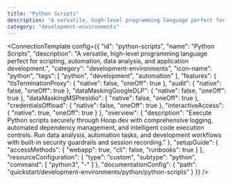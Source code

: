 ```yaml
---
title: "Python Scripts"
description: "A versatile, high-level programming language perfect for scripting, automation, data analysis, and application development."
category: "development-environments"
---
```



<ConnectionTemplate config={{
  "id": "python-scripts",
  "name": "Python Scripts",
  "description": "A versatile, high-level programming language perfect for scripting, automation, data analysis, and application development.",
  "category": "development-environments",
  "icon-name": "python",
  "tags": [
    "python",
    "development",
    "automation"
  ],
  "features": {
    "tlsTerminationProxy": {
      "native": false,
      "oneOff": true
    },
    "audit": {
      "native": false,
      "oneOff": true
    },
    "dataMaskingGoogleDLP": {
      "native": false,
      "oneOff": true
    },
    "dataMaskingMSPresidio": {
      "native": false,
      "oneOff": true
    },
    "credentialsOffload": {
      "native": false,
      "oneOff": true
    },
    "interactiveAccess": {
      "native": true,
      "oneOff": true
    }
  },
  "overview": {
    "description": "Execute Python scripts securely through Hoop.dev with comprehensive logging, automated dependency management, and intelligent code execution controls. Run data analysis, automation tasks, and development workflows with built-in security guardrails and session recording."
  },
  "setupGuide": {
    "accessMethods": {
      "webapp": true,
      "cli": false,
      "runbooks": true
    }
  },
  "resourceConfiguration": {
    "type": "custom",
    "subtype": "python",
    "command": [
      "python3",
      "-"
    ]
  },
  "documentationConfig": {
    "path": "quickstart/development-environments/python/python-scripts"
  }
}} />


